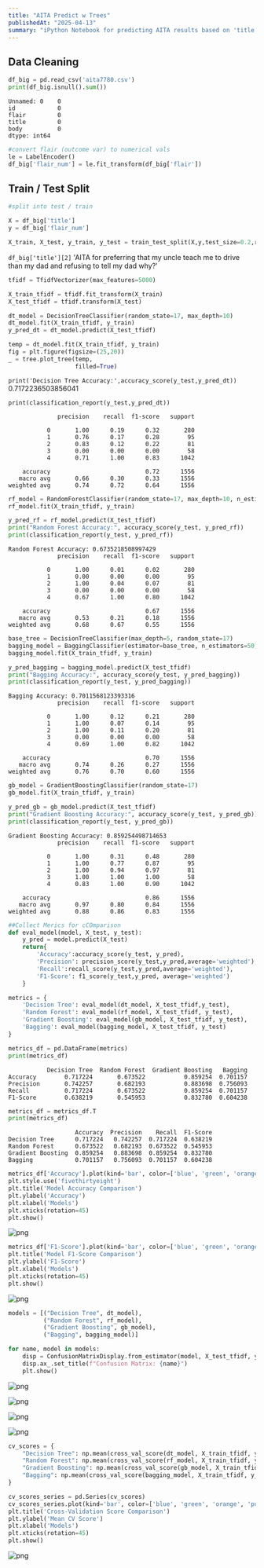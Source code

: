 ```yaml
---
title: "AITA Predict w Trees"
publishedAt: "2025-04-13"
summary: "iPython Notebook for predicting AITA results based on 'title' using trees"
---
```


## Data Cleaning

```python
df_big = pd.read_csv('aita7780.csv')
print(df_big.isnull().sum())
```

    Unnamed: 0    0
    id            0
    flair         0
    title         0
    body          0
    dtype: int64

```python
#convert flair (outcome var) to numerical vals
le = LabelEncoder()
df_big['flair_num'] = le.fit_transform(df_big['flair'])
```


## Train / Test Split 

```python
#split into test / train 

X = df_big['title']
y = df_big['flair_num']

X_train, X_test, y_train, y_test = train_test_split(X,y,test_size=0.2,random_state=17)
```

`df_big['title'][2]`
    'AITA for preferring that my uncle teach me to drive than my dad and refusing to tell my dad why?'

```python
tfidf = TfidfVectorizer(max_features=5000)

X_train_tfidf = tfidf.fit_transform(X_train)
X_test_tfidf = tfidf.transform(X_test)
```

```python
dt_model = DecisionTreeClassifier(random_state=17, max_depth=10)
dt_model.fit(X_train_tfidf, y_train)
y_pred_dt = dt_model.predict(X_test_tfidf)

temp = dt_model.fit(X_train_tfidf, y_train)
fig = plt.figure(figsize=(25,20))
_ = tree.plot_tree(temp,
                   filled=True)
```

`print('Decision Tree Accuracy:',accuracy_score(y_test,y_pred_dt))`
    0.7172236503856041

`print(classification_report(y_test,y_pred_dt))`

                  precision    recall  f1-score   support
    
               0       1.00      0.19      0.32       280
               1       0.76      0.17      0.28        95
               2       0.83      0.12      0.22        81
               3       0.00      0.00      0.00        58
               4       0.71      1.00      0.83      1042
    
        accuracy                           0.72      1556
       macro avg       0.66      0.30      0.33      1556
    weighted avg       0.74      0.72      0.64      1556

```python
rf_model = RandomForestClassifier(random_state=17, max_depth=10, n_estimators=100)
rf_model.fit(X_train_tfidf, y_train)

y_pred_rf = rf_model.predict(X_test_tfidf)
print("Random Forest Accuracy:", accuracy_score(y_test, y_pred_rf))
print(classification_report(y_test, y_pred_rf))

```

    Random Forest Accuracy: 0.6735218508997429
                  precision    recall  f1-score   support
    
               0       1.00      0.01      0.02       280
               1       0.00      0.00      0.00        95
               2       1.00      0.04      0.07        81
               3       0.00      0.00      0.00        58
               4       0.67      1.00      0.80      1042
    
        accuracy                           0.67      1556
       macro avg       0.53      0.21      0.18      1556
    weighted avg       0.68      0.67      0.55      1556
    

```python
base_tree = DecisionTreeClassifier(max_depth=5, random_state=17)
bagging_model = BaggingClassifier(estimator=base_tree, n_estimators=50, random_state=17)
bagging_model.fit(X_train_tfidf, y_train)

y_pred_bagging = bagging_model.predict(X_test_tfidf)
print("Bagging Accuracy:", accuracy_score(y_test, y_pred_bagging))
print(classification_report(y_test, y_pred_bagging))

```

    Bagging Accuracy: 0.7011568123393316
                  precision    recall  f1-score   support
    
               0       1.00      0.12      0.21       280
               1       1.00      0.07      0.14        95
               2       1.00      0.11      0.20        81
               3       0.00      0.00      0.00        58
               4       0.69      1.00      0.82      1042
    
        accuracy                           0.70      1556
       macro avg       0.74      0.26      0.27      1556
    weighted avg       0.76      0.70      0.60      1556


```python
gb_model = GradientBoostingClassifier(random_state=17)
gb_model.fit(X_train_tfidf, y_train)

y_pred_gb = gb_model.predict(X_test_tfidf)
print("Gradient Boosting Accuracy:", accuracy_score(y_test, y_pred_gb))
print(classification_report(y_test, y_pred_gb))

```

    Gradient Boosting Accuracy: 0.859254498714653
                  precision    recall  f1-score   support
    
               0       1.00      0.31      0.48       280
               1       1.00      0.77      0.87        95
               2       1.00      0.94      0.97        81
               3       1.00      1.00      1.00        58
               4       0.83      1.00      0.90      1042
    
        accuracy                           0.86      1556
       macro avg       0.97      0.80      0.84      1556
    weighted avg       0.88      0.86      0.83      1556

```python
##Collect Merics for cCOmparison 
def eval_model(model, X_test, y_test):
    y_pred = model.predict(X_test)
    return{
        'Accuracy':accuracy_score(y_test, y_pred),
        'Precision': precision_score(y_test,y_pred,average='weighted'),
        'Recall':recall_score(y_test,y_pred,average='weighted'),
        'F1-Score': f1_score(y_test,y_pred, average='weighted')
    }
```

```python
metrics = {
    'Decision Tree': eval_model(dt_model, X_test_tfidf,y_test),
    'Random Forest': eval_model(rf_model, X_test_tfidf, y_test),
    'Gradient Boosting': eval_model(gb_model, X_test_tfidf, y_test),
    'Bagging': eval_model(bagging_model, X_test_tfidf, y_test)
}
```

```python
metrics_df = pd.DataFrame(metrics)
print(metrics_df)
```

               Decision Tree  Random Forest  Gradient Boosting   Bagging
    Accuracy        0.717224       0.673522           0.859254  0.701157
    Precision       0.742257       0.682193           0.883698  0.756093
    Recall          0.717224       0.673522           0.859254  0.701157
    F1-Score        0.638219       0.545953           0.832780  0.604238

```python
metrics_df = metrics_df.T
print(metrics_df)
```

                       Accuracy  Precision    Recall  F1-Score
    Decision Tree      0.717224   0.742257  0.717224  0.638219
    Random Forest      0.673522   0.682193  0.673522  0.545953
    Gradient Boosting  0.859254   0.883698  0.859254  0.832780
    Bagging            0.701157   0.756093  0.701157  0.604238

```python
metrics_df['Accuracy'].plot(kind='bar', color=['blue', 'green', 'orange', 'purple'], figsize=(8, 6))
plt.style.use('fivethirtyeight')
plt.title('Model Accuracy Comparison')
plt.ylabel('Accuracy')
plt.xlabel('Models')
plt.xticks(rotation=45)
plt.show()
```

![png](/pred_files/pred_20_0.png)

```python
metrics_df['F1-Score'].plot(kind='bar', color=['blue', 'green', 'orange', 'purple'], figsize=(8, 6))
plt.title('Model F1-Score Comparison')
plt.ylabel('F1-Score')
plt.xlabel('Models')
plt.xticks(rotation=45)
plt.show()

```

![png](/pred_files/pred_21_0.png)

```python
models = [("Decision Tree", dt_model), 
          ("Random Forest", rf_model), 
          ("Gradient Boosting", gb_model), 
          ("Bagging", bagging_model)]

for name, model in models:
    disp = ConfusionMatrixDisplay.from_estimator(model, X_test_tfidf, y_test, cmap=plt.cm.Blues)
    disp.ax_.set_title(f"Confusion Matrix: {name}")
    plt.show()

```
    
![png](/pred_files/pred_22_0.png)
    
![png](/pred_files/pred_22_1.png)
    
![png](/pred_files/pred_22_2.png)
    
![png](/pred_files/pred_22_3.png)
    

```python
cv_scores = {
    "Decision Tree": np.mean(cross_val_score(dt_model, X_train_tfidf, y_train, cv=5)),
    "Random Forest": np.mean(cross_val_score(rf_model, X_train_tfidf, y_train, cv=5)),
    "Gradient Boosting": np.mean(cross_val_score(gb_model, X_train_tfidf, y_train, cv=5)),
    "Bagging": np.mean(cross_val_score(bagging_model, X_train_tfidf, y_train, cv=5))
}
```

```python
cv_scores_series = pd.Series(cv_scores)
cv_scores_series.plot(kind='bar', color=['blue', 'green', 'orange', 'purple'], figsize=(8, 6))
plt.title('Cross-Validation Score Comparison')
plt.ylabel('Mean CV Score')
plt.xlabel('Models')
plt.xticks(rotation=45)
plt.show()
```

![png](/pred_files/pred_24_0.png)